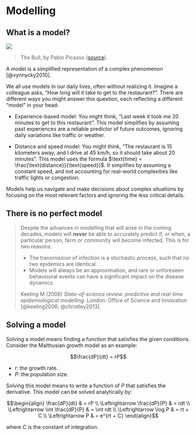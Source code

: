 # Modelling {.unnumbered}

## What is a model?

![](img/mod/the-bull.jpg)

> The Bull, by Pablo Picasso ([source](https://fineartamerica.com/featured/the-bull-picasso.html)).

A model is a simplified representation of a complex phenomenon [@vynnycky2010].

We all use models in our daily lives, often without realizing it. Imagine a colleague asks, "How long will it take to get to the restaurant?". There are different ways you might answer this question, each reflecting a different "model" in your head:

-   Experience-based model: You might think, "Last week it took me 20 minutes to get to this restaurant". This model simplifies by assuming past experiences are a reliable predictor of future outcomes, ignoring daily variations like traffic or weather.

-   Distance and speed model: You might think, "The restaurant is 15 kilometers away, and I drive at 45 km/h, so it should take about 20 minutes". This model uses the formula $\text{time} = \frac{\text{distance}}{\text{speed}}$. It simplifies by assuming a constant speed, and not accounting for real-world complexities like traffic lights or congestion.

Models help us navigate and make decisions about complex situations by focusing on the most relevant factors and ignoring the less critical details.

## There is no perfect model

> Despite the advances in modelling that will arise in the coming decades, models will **never** be able to accurately predict if, or when, a particular person, farm or community will become infected. This is for two reasons:
>
> -   The transmission of infection is a stochastic process, such that no two epidemics are identical.
> -   Models will always be an approximation, and rare or unforeseen behavioural events can have a significant impact on the disease dynamics
>
> Keeling M (2006) *State-of-science review: predictive and real-time epidemiological modelling*. London: Office of Science and Innovation [@keeling2006; @christley2013].

## Solving a model

Solving a model means finding a function that satisfies the given conditions. Consider the Malthusian growth model as an example:

$$\frac{dP}{dt} = rP$$

-   $r$: the growth rate.
-   $P$: the population size.

Solving this model means to write a function of $P$ that satisfies the derivative. This model can be solved analytically by:

$$\begin{align} \frac{dP}{dt} & = rP \\
\Leftrightarrow \frac{dP}{P} & = rdt \\
\Leftrightarrow \int \frac{dP}{P} & = \int rdt \\
\Leftrightarrow \log P & = rt + C \\
\Leftrightarrow P & = e^{rt + C} \end{align}$$

where $C$ is the constant of integration.


